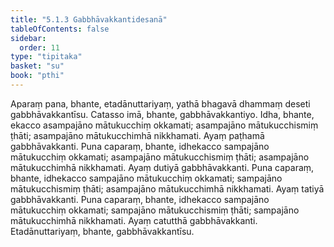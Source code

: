 ```yaml
---
title: "5.1.3 Gabbhāvakkantidesanā"
tableOfContents: false
sidebar:
  order: 11
type: "tipitaka"
basket: "su"
book: "pthi"
---
```



<DynamicBreadcrumb />

<Division number="147" book="pthi">

<Paragraph number="298" book="pthi">
Aparaṃ pana, bhante, etadānuttariyaṃ, yathā bhagavā dhammaṃ deseti gabbhāvakkantīsu. Catasso imā, bhante, gabbhāvakkantiyo. Idha, bhante, ekacco asampajāno mātukucchiṃ okkamati; asampajāno mātukucchismiṃ ṭhāti; asampajāno mātukucchimhā nikkhamati. Ayaṃ paṭhamā gabbhāvakkanti.
</Paragraph>

<Paragraph number="299" book="pthi">
Puna caparaṃ, bhante, idhekacco sampajāno mātukucchiṃ okkamati; asampajāno mātukucchismiṃ ṭhāti; asampajāno mātukucchimhā nikkhamati. Ayaṃ dutiyā gabbhāvakkanti.
</Paragraph>

<Paragraph number="300" book="pthi">
Puna caparaṃ, bhante, idhekacco sampajāno mātukucchiṃ okkamati; sampajāno mātukucchismiṃ ṭhāti; asampajāno mātukucchimhā nikkhamati. Ayaṃ tatiyā gabbhāvakkanti.
</Paragraph>

<Paragraph number="301" book="pthi">
Puna caparaṃ, bhante, idhekacco sampajāno mātukucchiṃ okkamati; sampajāno mātukucchismiṃ ṭhāti; sampajāno mātukucchimhā nikkhamati. Ayaṃ catutthā gabbhāvakkanti. Etadānuttariyaṃ, bhante, gabbhāvakkantīsu.
</Paragraph>
</Division>